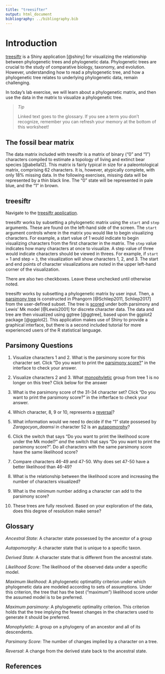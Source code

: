 ```yaml
---
title: "treesifter"
output: html_document
bibliography: ../bibliography.bib
---
```

# Introduction

[treesiftr](https://wrightaprilm.shinyapps.io/treesiftr_app/) is a Shiny application [@shiny] for visualizing the relationship between phylogenetic trees and phylogenetic data. Phylogenetic trees are crucial to the study of comparative biology, taxonomy, and evolution. However, understanding how to read a phylogenetic tree, and how a phylogenetic tree relates to underlying phylogenetic data, remain challenging.

In today's lab exercise, we will learn about a phylogenetic matrix, and then use the data in the matrix to visualize a phylogenetic tree.

> *Tip*
>
> Linked text goes to the glossary. If you see a term you don't recognize, remember
> you can refresh your memory at the bottom of this worksheet!

## The fossil bear matrix

The data matrix included with treesiftr is a matrix of binary ("0" and "1") characters compiled to estimate a topology of living and extinct bear species [@abella12]. This matrix is fairly typical in size for a paleontological matrix, comprising 62 characters. It is, however, atypically complete, with only 18% missing data. In the following exercises, missing data will be represented by a thin black line. The "0" state will be represented in pale blue, and the "1" in brown.

## treesiftr

Navigate to the [treesiftr application](https://wrightaprilm.shinyapps.io/treesiftr_app/).

treesiftr works by subsetting a phylogenetic matrix using the `start` 
and `step` arguments. These are found on the left-hand side of the screen.
The `start` argument controls where in the matrix you would like to begin visualizing characters. For example, a start value of 1 would indicate to begin visualizing characters from the first character in the matrix. The `step` value indicates how 
many characters at once to visualize. A step value of three would indicate characters 
should be viewed in threes. For example, if `start` = 1 and step = `3`, the visualization will show characters 1, 2, and 3. The start and end points of character visualizations are noted in the upper left-hand corner of the visualization.

There are also two checkboxes. Leave these unchecked until otherwise noted.

treesiftr works by subsetting a phylogenetic matrix by user input. Then, a [parsimony tree](#glossary) is constructed in Phangorn [@Schliep2011, Schliep2017] from the user-defined subset. The tree is [scored](#glossary) under both parsimony and Lewis' Mk model [@Lewis2001] for discrete character data. The data and tree are then visualized using ggtree [@ggtree], based upon the ggplot2 package [@ggplot2]. This application makes use of Shiny to provide a graphical interface, but there is a second included tutorial for more experienced users of the R statistical language.

## Parsimony Questions

1. Visualize characters 1 and 2. What is the parsimony score for this character set. Click "Do you want to print the [parsimony score?](#glossary)" in the interface to check your answer.

2. Visualize characters 2 and 3. What [monophyletic](#glossary) group from tree 1 is no longer on this tree? Click below for the answer

3. What is the parsimony score of the 31-34 character set? Click "Do you want to print the parsimony score?" in the infterface to check your answer.
 
4. Which character, 8, 9 or 10, represents a [reversal](#glossary)?

5. What information would we need to decide if the "1" state possesed by _Zaragocyon_daamsi_  in character 52 is an [autapomorphy](#glossary)? 

6. Click the switch that says "Do you want to print the likelihood score under the Mk model?" _and_ the switch that says "Do you want to print the parsimony score?". Do all characters with the same parsimony score have the same likelihood score? 

7. Compare characters 46-49 and 47-50. Why does set 47-50 have a better likelihood than 46-49? 

8. What is the relationship between the likelihood score and increasing the number of characters visualized? 

9. What is the minimum number adding a character can add to the parsimony score?

10. These trees are fully resolved. Based on your exploration of the data, does this degree of resolution make sense?

## Glossary

_Ancestral State_: A character state possessed by the ancestor of a group

_Autapomorphy_: A character state that is unique to a specific taxon.

_Derived State_: A character state that is different from the ancestral state.

_Likelihood Score_: The likelihood of the observed data under a specific 
model.

_Maximum likelihood_: A phylogenetic optimatlity criterion under which phylogenetic
data are modeled according to sets of assumptions. Under this criterion, the tree
that has the best ("maximum") likelihood score under the assumed model is to be preferred.

_Maximum parsimony_: A phylogenetic optimality criterion. This criterion holds 
that the tree implying the fewest changes in the characters used to generate it
should be preferred.

_Monophyletic_: A group on a phylogeny of an ancestor and all of its descendents.

_Parsimony Score_: The number of changes implied by a character on a tree.

_Reversal_: A change from the derived state back to the ancestral state.


## References
